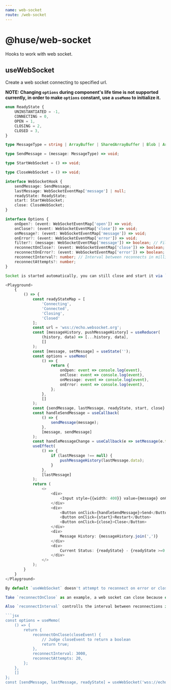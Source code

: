 ```yaml
---
name: web-socket
route: /web-socket
---
```



# @huse/web-socket
Hooks to work with web socket.

## useWebSocket

Create a web socket connecting to specified url.

**NOTE: Changing `options` during component's life time is not supported currently, in order to make `options` constant, use a `useMemo` to initialize it.**

```typescript
enum ReadyState {
    UNINSTANTIATED = -1,
    CONNECTING = 0,
    OPEN = 1,
    CLOSING = 2,
    CLOSED = 3,
}

type MessageType = string | ArrayBuffer | SharedArrayBuffer | Blob | ArrayBufferView;

type SendMessage = (message: MessageType) => void;

type StartWebSocket = () => void;

type CloseWebSocket = () => void;

interface WebSocketHook {
    sendMessage: SendMessage;
    lastMessage: WebSocketEventMap['message'] | null;
    readyState: ReadyState;
    start: StartWebSocket;
    close: CloseWebSocket;
}

interface Options {
    onOpen?: (event: WebSocketEventMap['open']) => void;
    onClose?: (event: WebSocketEventMap['close']) => void;
    onMessage?: (event: WebSocketEventMap['message']) => void;
    onError?: (event: WebSocketEventMap['error']) => void;
    filter?: (message: WebSocketEventMap['message']) => boolean; // Filter message
    reconnectOnClose?: (event: WebSocketEventMap['close']) => boolean; // Return `true` to reconnect
    reconnectOnError?: (event: WebSocketEventMap['error']) => boolean; // Return `true` to reconnect
    reconnectInterval?: number; // Interval between reconnects in milliseconds
    reconnectAttempts?: number;
}

Socket is started automatically, you can still close and start it via `start` and `close` function.

<Playground>
    {
        () => {
            const readyStateMap = [
                'Connecting',
                'Connected',
                'Closing',
                'Closed'
            ];
            const url = 'wss://echo.websocket.org';
            const [messageHistory, pushMessageHistory] = useReducer(
                (history, data) => [...history, data],
                []
            );
            const [message, setMessage] = useState('');
            const options = useMemo(
                () => {
                    return {
                        onOpen: event => console.log(event),
                        onClose: event => console.log(event),
                        onMessage: event => console.log(event),
                        onError: event => console.log(event),
                    };
                },
                []
            );
            const {sendMessage, lastMessage, readyState, start, close} = useWebSocket(url, options);
            const handleSendMessage = useCallback(
                () => {
                    sendMessage(message);
                },
                [message, sendMessage]
            );
            const handleMessageChange = useCallback(e => setMessage(e.target.value), []);
            useEffect(
                () => {
                    if (lastMessage !== null) {
                        pushMessageHistory(lastMessage.data);
                    }
                },
                [lastMessage]
            );
            return (
                <>
                    <div>
                        <Input style={{width: 400}} value={message} onChange={handleMessageChange} />
                    </div>
                    <div>
                        <Button onClick={handleSendMessage}>Send</Button>
                        <Button onClick={start}>Restart</Button>
                        <Button onClick={close}>Close</Button>
                    </div>
                    <div>
                        Message History: {messageHistory.join(',')}
                    </div>
                    <div>
                        Current Status: {readyState} - {readyState >=0 && readyStateMap[readyState]}
                    </div>
                </>
            );
        }
    }
</Playground>

By default `useWebSocket` doesn't attempt to reconnect on error or close, `reconnectOnClose` and `reconnectOnError` options are used to determine whether a reconnection should take place.

Take `reconnectOnClose` as an example, a web socket can close because of user's intentional behavior, or due to unexpected disconnect from server, we need to check it from `CloseEvent`, return `ture` to tell web socket should reconnect.

Also `reconnectInterval` controlls the interval between reconnections in milliseconds, defualt to 5000, `reconnectAttempts` controls the maximum reconnect attempts, default to 10.

```jsx
const options = useMemo(
    () => {
        return {
            reconnectOnClose(closeEvent) {
                // Judge closeEvent to return a boolean
                return true;
            },
            reconnectInterval: 3000,
            reconnectAttempts: 20,
        };
    },
    []
};
const [sendMessage, lastMessage, readyState] = useWebSocket('wss://echo.websocket.org', options);
```
